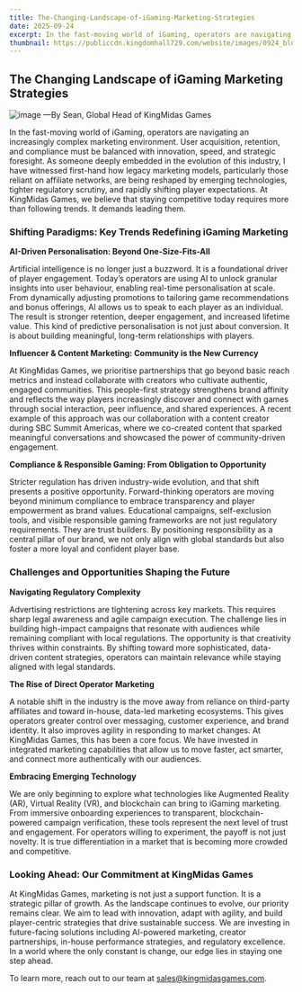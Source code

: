 ```yaml
---
title: The-Changing-Landscape-of-iGaming-Marketing-Strategies
date: 2025-09-24
excerpt: In the fast-moving world of iGaming, operators are navigating an increasingly complex marketing environment. User acquisition, retention, and compliance must be balanced with innovation, speed, and strategic foresight. At KingMidas Games, we believe that staying competitive today requires more than following trends. It demands leading them.
thumbnail: https://publiccdn.kingdomhall729.com/website/images/0924_blog.jpg
---
```


## The Changing Landscape of iGaming Marketing Strategies
![image](https://publiccdn.kingdomhall729.com/website/images/0924_blog.jpg)
—By Sean, Global Head of KingMidas Games


In the fast-moving world of iGaming, operators are navigating an increasingly complex marketing environment. User acquisition, retention, and compliance must be balanced with innovation, speed, and strategic foresight. As someone deeply embedded in the evolution of this industry, I have witnessed first-hand how legacy marketing models, particularly those reliant on affiliate networks, are being reshaped by emerging technologies, tighter regulatory scrutiny, and rapidly shifting player expectations.
At KingMidas Games, we believe that staying competitive today requires more than following trends. It demands leading them.


### Shifting Paradigms: Key Trends Redefining iGaming Marketing

**AI-Driven Personalisation: Beyond One-Size-Fits-All**

Artificial intelligence is no longer just a buzzword. It is a foundational driver of player engagement. Today’s operators are using AI to unlock granular insights into user behaviour, enabling real-time personalisation at scale. From dynamically adjusting promotions to tailoring game recommendations and bonus offerings, AI allows us to speak to each player as an individual. The result is stronger retention, deeper engagement, and increased lifetime value.
This kind of predictive personalisation is not just about conversion. It is about building meaningful, long-term relationships with players.


**Influencer & Content Marketing: Community is the New Currency**

At KingMidas Games, we prioritise partnerships that go beyond basic reach metrics and instead collaborate with creators who cultivate authentic, engaged communities. This people-first strategy strengthens brand affinity and reflects the way players increasingly discover and connect with games through social interaction, peer influence, and shared experiences. 
A recent example of this approach was our collaboration with a content creator during SBC Summit Americas, where we co-created content that sparked meaningful conversations and showcased the power of community-driven engagement.


**Compliance & Responsible Gaming: From Obligation to Opportunity**

Stricter regulation has driven industry-wide evolution, and that shift presents a positive opportunity. Forward-thinking operators are moving beyond minimum compliance to embrace transparency and player empowerment as brand values. Educational campaigns, self-exclusion tools, and visible responsible gaming frameworks are not just regulatory requirements. They are trust builders.
By positioning responsibility as a central pillar of our brand, we not only align with global standards but also foster a more loyal and confident player base.


### Challenges and Opportunities Shaping the Future

**Navigating Regulatory Complexity**

Advertising restrictions are tightening across key markets. This requires sharp legal awareness and agile campaign execution. The challenge lies in building high-impact campaigns that resonate with audiences while remaining compliant with local regulations.
The opportunity is that creativity thrives within constraints. By shifting toward more sophisticated, data-driven content strategies, operators can maintain relevance while staying aligned with legal standards.


**The Rise of Direct Operator Marketing**

A notable shift in the industry is the move away from reliance on third-party affiliates and toward in-house, data-led marketing ecosystems. This gives operators greater control over messaging, customer experience, and brand identity. It also improves agility in responding to market changes.
At KingMidas Games, this has been a core focus. We have invested in integrated marketing capabilities that allow us to move faster, act smarter, and connect more authentically with our audiences.


**Embracing Emerging Technology**

We are only beginning to explore what technologies like Augmented Reality (AR), Virtual Reality (VR), and blockchain can bring to iGaming marketing. From immersive onboarding experiences to transparent, blockchain-powered campaign verification, these tools represent the next level of trust and engagement.
For operators willing to experiment, the payoff is not just novelty. It is true differentiation in a market that is becoming more crowded and competitive.


### Looking Ahead: Our Commitment at KingMidas Games

At KingMidas Games, marketing is not just a support function. It is a strategic pillar of growth. As the landscape continues to evolve, our priority remains clear. We aim to lead with innovation, adapt with agility, and build player-centric strategies that drive sustainable success.
We are investing in future-facing solutions including AI-powered marketing, creator partnerships, in-house performance strategies, and regulatory excellence. In a world where the only constant is change, our edge lies in staying one step ahead.

To learn more, reach out to our team at [sales@kingmidasgames.com](mailto:sales@kingmidasgames.com).